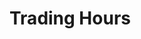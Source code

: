 # Trading Hours


<ul className="grid grid-cols-1 md:grid-cols-2 lg:grid-cols-3 xl:grid-cols-4 gap-4 -ml-6">
<ReferenceCard
    title="All"
    description="Show all exchanges"
    url="/terminal/reference/stocks/th/all"
    command="true"
/>
<ReferenceCard
    title="Closed"
    description="Show currently closed exchanges"
    url="/terminal/reference/stocks/th/closed"
    command="true"
/>
<ReferenceCard
    title="Exchange"
    description="Select the exchange you want see open hours for"
    url="/terminal/reference/stocks/th/exchange"
    command="true"
/>
<ReferenceCard
    title="Holidays"
    description="Select the exchange and year you want see holidays for"
    url="/terminal/reference/stocks/th/holidays"
    command="true"
/>
<ReferenceCard
    title="Open"
    description="Show currently open exchanges"
    url="/terminal/reference/stocks/th/open"
    command="true"
/>
<ReferenceCard
    title="Symbol"
    description="Select the symbol you wish to trade"
    url="/terminal/reference/stocks/th/symbol"
    command="true"
/>
</ul>
